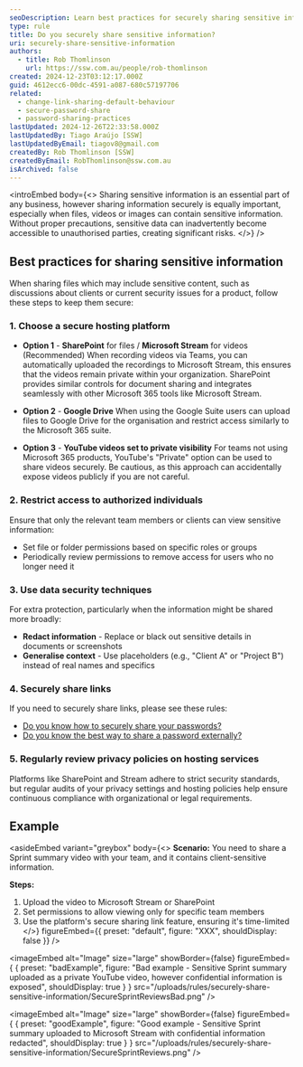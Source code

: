 ```yaml
---
seoDescription: Learn best practices for securely sharing sensitive information, including hosting recommendations.
type: rule
title: Do you securely share sensitive information?
uri: securely-share-sensitive-information
authors:
  - title: Rob Thomlinson
    url: https://ssw.com.au/people/rob-thomlinson
created: 2024-12-23T03:12:17.000Z
guid: 4612ecc6-00dc-4591-a087-680c57197706
related:
  - change-link-sharing-default-behaviour
  - secure-password-share
  - password-sharing-practices
lastUpdated: 2024-12-26T22:33:58.000Z
lastUpdatedBy: Tiago Araújo [SSW]
lastUpdatedByEmail: tiagov8@gmail.com
createdBy: Rob Thomlinson [SSW]
createdByEmail: RobThomlinson@ssw.com.au
isArchived: false
---
```


<introEmbed
  body={<>
Sharing sensitive information is an essential part of any business, however sharing information securely is equally important, especially when files, videos or images can contain sensitive information. Without proper precautions, sensitive data can inadvertently become accessible to unauthorised parties, creating significant risks.
  </>}
/>
## Best practices for sharing sensitive information

When sharing files which may include sensitive content, such as discussions about clients or current security issues for a product, follow these steps to keep them secure:

### 1. Choose a secure hosting platform

* **Option 1** - **SharePoint** for files / **Microsoft Stream** for videos (Recommended)
  When recording videos via Teams, you can automatically uploaded the recordings to Microsoft Stream, this ensures that the videos remain private within your organization.
  SharePoint provides similar controls for document sharing and integrates seamlessly with other Microsoft 365 tools like Microsoft Stream.

* **Option 2** - **Google Drive**
  When using the Google Suite users can upload files to Google Drive for the organisation and restrict access similarly to the Microsoft 365 suite.

* **Option 3** - **YouTube videos set to private visibility**
  For teams not using Microsoft 365 products, YouTube's "Private" option can be used to share videos securely. Be cautious, as this approach can accidentally expose videos publicly if you are not careful.

### 2. Restrict access to authorized individuals

Ensure that only the relevant team members or clients can view sensitive information:

* Set file or folder permissions based on specific roles or groups
* Periodically review permissions to remove access for users who no longer need it

### 3. Use data security techniques

For extra protection, particularly when the information might be shared more broadly:

* **Redact information** - Replace or black out sensitive details in documents or screenshots
* **Generalise context** - Use placeholders (e.g., "Client A" or "Project B") instead of real names and specifics

### 4. Securely share links

If you need to securely share links, please see these rules:

* [Do you know how to securely share your passwords?](/secure-password-share)
* [Do you know the best way to share a password externally?](/password-sharing-practices)

### 5. Regularly review privacy policies on hosting services

Platforms like SharePoint and Stream adhere to strict security standards, but regular audits of your privacy settings and hosting policies help ensure continuous compliance with organizational or legal requirements.

## Example


<asideEmbed
  variant="greybox"
  body={<>
    **Scenario:**
You need to share a Sprint summary video with your team, and it contains client-sensitive information.

**Steps:**

1. Upload the video to Microsoft Stream or SharePoint
2. Set permissions to allow viewing only for specific team members
3. Use the platform's secure sharing link feature, ensuring it's time-limited
  </>}
  figureEmbed={{
    preset: "default",
    figure: "XXX",
    shouldDisplay: false
  }}
/>

<imageEmbed
  alt="Image"
  size="large"
  showBorder={false}
  figureEmbed={ {
    preset: "badExample",
    figure: "Bad example - Sensitive Sprint summary uploaded as a private YouTube video, however confidential information is exposed",
    shouldDisplay: true
  } }
  src="/uploads/rules/securely-share-sensitive-information/SecureSprintReviewsBad.png"
/>


<imageEmbed
  alt="Image"
  size="large"
  showBorder={false}
  figureEmbed={ {
    preset: "goodExample",
    figure: "Good example - Sensitive Sprint summary uploaded to Microsoft Stream with confidential information redacted",
    shouldDisplay: true
  } }
  src="/uploads/rules/securely-share-sensitive-information/SecureSprintReviews.png"
/>
